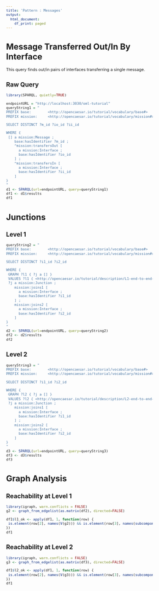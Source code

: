 ```yaml
---
title: 'Pattern : Messages'
output:
  html_document:
    df_print: paged
---
```

<style type="text/css">
  body{
  font-size: 8pt;
}
</style>
# Message Transferred Out/In By Interface

This query finds out/in pairs of interfaces transferring a single message.

## Raw Query

```r
library(SPARQL, quietly=TRUE)

endpointURL = "http://localhost:3030/oml-tutorial"
queryString1 = "
PREFIX base:        <http://opencaesar.io/tutorial/vocabulary/base#>
PREFIX mission:     <http://opencaesar.io/tutorial/vocabulary/mission#>

SELECT DISTINCT ?m_id ?io_id ?ii_id

WHERE {
 [] a mission:Message ;
    base:hasIdentifier ?m_id ;
    ^mission:transfersOut [
      a mission:Interface ;
      base:hasIdentifier ?io_id
    ] ;
    ^mission:transfersIn [
      a mission:Interface ;
      base:hasIdentifier ?ii_id
    ]
}
"
d1 <- SPARQL(url=endpointURL, query=queryString1)
df1 <- d1$results
df1
```

# Junctions

## Level 1

```r
queryString2 = "
PREFIX base:        <http://opencaesar.io/tutorial/vocabulary/base#>
PREFIX mission:     <http://opencaesar.io/tutorial/vocabulary/mission#>

SELECT DISTINCT ?i1_id ?i2_id

WHERE {
 GRAPH ?l1 { ?j a [] }
 VALUES ?l1 { <http://opencaesar.io/tutorial/description/L1-end-to-end-lander-operation> <http://opencaesar.io/tutorial/description/L1-end-to-end-orbiter-operation>}
 ?j a mission:Junction ;
    mission:joins1 [
      a mission:Interface ;
      base:hasIdentifier ?i1_id
    ] ;
    mission:joins2 [
      a mission:Interface ;
      base:hasIdentifier ?i2_id
    ]
}
"
d2 <- SPARQL(url=endpointURL, query=queryString2)
df2 <- d2$results
df2
```

## Level 2

```r
queryString3 = "
PREFIX base:        <http://opencaesar.io/tutorial/vocabulary/base#>
PREFIX mission:     <http://opencaesar.io/tutorial/vocabulary/mission#>

SELECT DISTINCT ?i1_id ?i2_id

WHERE {
 GRAPH ?l2 { ?j a [] }
 VALUES ?l2 { <http://opencaesar.io/tutorial/description/L2-end-to-end-lander-operations> <http://opencaesar.io/tutorial/description/L2-end-to-end-orbiter-operations>}
 ?j a mission:Junction ;
    mission:joins1 [
      a mission:Interface ;
      base:hasIdentifier ?i1_id
    ] ;
    mission:joins2 [
      a mission:Interface ;
      base:hasIdentifier ?i2_id
    ]
}
"
d3 <- SPARQL(url=endpointURL, query=queryString3)
df3 <- d3$results
df3
```

# Graph Analysis

## Reachability at Level 1

```r
library(igraph, warn.conflicts = FALSE)
g2 <- graph_from_edgelist(as.matrix(df2), directed=FALSE)

df1$l1_ok <- apply(df1, 1, function(row) {
 is.element(row[2], names(V(g2))) && is.element(row[3], names(subcomponent(g2, V(g2)[row[2]])))
})
df1
```

## Reachability at Level 2

```r
library(igraph, warn.conflicts = FALSE)
g3 <- graph_from_edgelist(as.matrix(df3), directed=FALSE)

df1$l2_ok <- apply(df1, 1, function(row) {
 is.element(row[2], names(V(g3))) && is.element(row[3], names(subcomponent(g3, V(g3)[row[2]])))
})
df1
```
